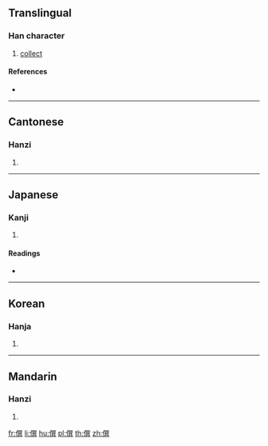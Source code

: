 ==Translingual==

===Han character===
{{Han char|rn=9|rad=人|as=12|sn=14|four=27281|canj=ORUC|ids=⿰亻巽}}

# [[collect]]

====References====
* {{Han ref|kx=0116.070|dkj=01083|dj=0247.190|hdz=10222.120|uh=50CE|ud=20686|bh=B9B6|bd=47542}}

----

==Cantonese==

===Hanzi===
{{yue-hanzi|jyut=[[syun2]], [[zaan6]]|y=syun2, jaan6}}

# {{defn|lang=yue|sort=人12}}

----

==Japanese==

===Kanji===
{{ja-kanji|grade=|rs=人12}}

# {{defn|lang=ja|sort=人12}}

====Readings====
* {{ja-readings|on=[[せん]] (sen), [[しゅん]] (shun)|kun=[[そなえる]] (sonaeru), [[かず]] (kazu), [[かぞえる]] (kazoeru)}}

----

==Korean==

===Hanja===
{{ko-hanja|hangeul=[[준]], [[선]]|rv=jun, seon|mr=chun, sŏn}}

# {{defn|lang=ko|sort=人12}}

----

==Mandarin==

===Hanzi===
{{cmn-hanzi|pin=[[zhuàn]] ([[zhuan4]])|wg=chuan<sup>4</sup>}}

# {{defn|lang=cmn|sort=人12}}

[[fr:僎]]
[[li:僎]]
[[hu:僎]]
[[pl:僎]]
[[th:僎]]
[[zh:僎]]